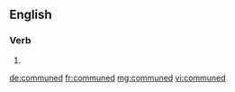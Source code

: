 ==English==

===Verb===
{{head|en}}

# {{en-past of|commune}}

[[de:communed]]
[[fr:communed]]
[[mg:communed]]
[[vi:communed]]